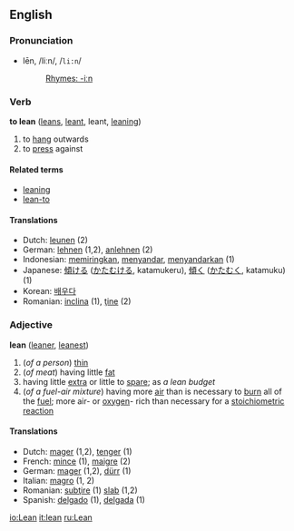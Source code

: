 ==English==
===Pronunciation===
*lēn, /liːn/, /<tt>li:n</tt>/
*:[[Rhymes:English:-iːn|Rhymes: -iːn]]

=== Verb ===
{{en-infl-reg-consonant|lean||}}

'''to lean''' ([[leans]], [[leant]], leant, [[leaning]])

# to [[hang]] outwards
# to [[press]] against

==== Related terms ====
*[[leaning]]
*[[lean-to]]

==== Translations ====
*Dutch: [[leunen]] (2)
*German: [[lehnen]] (1,2), [[anlehnen]] (2)
*Indonesian: [[miring|memiringkan]], [[sandar|menyandar]], [[sandar|menyandarkan]] (1)
*Japanese: [[傾ける]] ([[かたむける]], katamukeru), [[傾く]] ([[かたむく]], katamuku) (1)
*Korean: [[배우다]] 
*Romanian: [[inclina]] (1), [[ţine]] (2)

=== Adjective ===
'''lean''' ([[leaner]], [[leanest]])

#(''of a person'') [[thin]]
#(''of meat'') having little [[fat]]
#having little [[extra]] or little to [[spare]]; as ''a lean budget''
#(''of a fuel-air mixture'') having more [[air]] than is necessary to [[burn]] all of the [[fuel]]; more air- or [[oxygen]]- rich than necessary for a [[stoichiometric]] [[reaction]]

==== Translations ====
*Dutch: [[mager]] (1,2), [[tenger]] (1)
*French: [[mince]] (1), [[maigre]] (2)
*German: [[mager]] (1,2), [[dürr]] (1)
*Italian: [[magro]] (1, 2)
*Romanian: [[subţire]] (1) [[slab]] (1,2)
*Spanish: [[delgado]] (1), [[delgada]] (1)

[[io:Lean]]
[[it:lean]]
[[ru:Lean]]